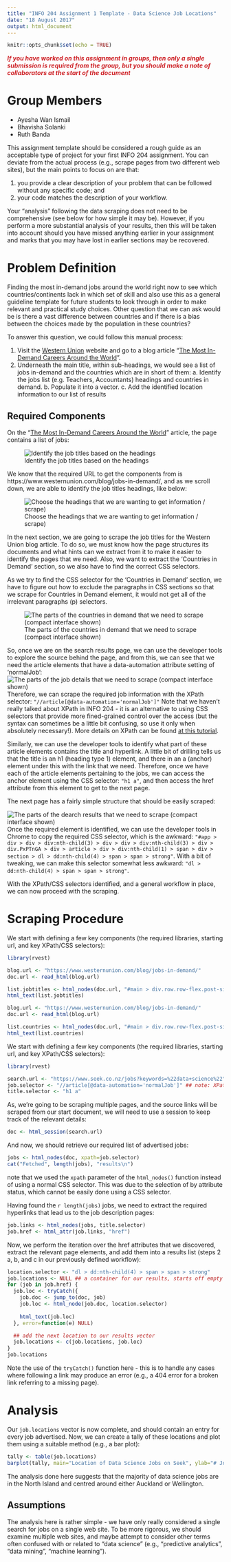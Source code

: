 ```yaml
---
title: "INFO 204 Assignment 1 Template - Data Science Job Locations"
date: "18 August 2017"
output: html_document
---
```


```r
knitr::opts_chunk$set(echo = TRUE)
```
<span style="color: #ce2227">
**_If you have worked on this assignment in groups, then only a single submission is required from the group, but you should make a note of collaborators at the start of the document_**
</span>

# Group Members
- Ayesha Wan Ismail
- Bhavisha Solanki
- Ruth Banda

This assignment template should be considered a rough guide as an acceptable type of project for your first INFO 204 assignment. You can deviate from the actual process (e.g., scrape pages from two different web sites), but the main points to focus on are that:

  1. you provide a clear description of your problem that can be followed without any specific code; and
  2. your code matches the description of your workflow.
  
Your "analysis" following the data scraping does not need to be comprehensive (see below for how simple it may be). However, if you perform a more substantial analysis of your results, then this will be taken into account should you have missed anything earlier in your assignment and marks that you may have lost in earlier sections may be recovered.

# Problem Definition

Finding the most in-demand jobs around the world right now to see which countries/continents lack in which set of skill and also use this as a general guideline template for future students to look through in order to make relevant and practical study choices. Other question that we can ask would be is there a vast difference between countries and if there is a bias between the choices made by the population in these countries? 


To answer this question, we could follow this manual process:

  1. Visit the [Western Union] website and go to a blog article "[The Most In-Demand Careers Around the World]". 
  2. Underneath the main title, within sub-headings, we would see a list of jobs in-demand and the countries which are in short of them:
    a. Identify the jobs list (e.g. Teachers, Accountants) headings and countries in demand.
    b. Populate it into a vector.
    c. Add the identified location information to our list of results
    
  
## Required Components


On the "[The Most In-Demand Careers Around the World]" article, the page contains a list of jobs:

![Identify the job titles based on the headings](images/westernunion.png)

We know that the required URL to get the components from is https://www.westernunion.com/blog/jobs-in-demand/, and as we scroll down, we are able to identify the job titles headings, like below:

![Choose the headings that we are wanting to get information / scrape)](images/wu-countries.png)

In the next section, we are going to scrape the job titles for the Western Union blog article. To do so, we must know how the page structures its documents and what hints can we extract from it to make it easier to identify the pages that we need. Also, we want to extract the 'Countries in Demand' section, so we also have to find the correct CSS selectors.

As we try to find the CSS selector for the 'Countries in Demand' section, we have to figure out how to exclude the paragraphs in CSS sections so that we scrape for Countries in Demand element, it would not get all of the irrelevant paragraphs (p) selectors.

![The parts of the countries in demand that we need to scrape (compact interface shown)](images/dont-want-section.png)

So, once we are on the search results page, we can use the developer tools to explore the source behind the page, and from this, we can see that we need the article elements that have a data-automation attribute setting of 'normalJob':
![The parts of the job details that we need to scrape (compact interface shown)](images/xpath-selector-job.png)
Therefore, we can scrape the required job information with the XPath selector:
`"//article[@data-automation='normalJob']"`
Note that we haven't really talked about XPath in INFO 204 - it is an alternative to using CSS selectors that provide more fined-grained control over the access (but the syntax can sometimes be a little bit confusing, so use it only when absolutely necessary!). More details on XPath can be found [at this tutorial](https://www.w3schools.com/xml/xml_xpath.asp).

Similarly, we can use the developer tools to identify what part of these article elements contains the title and hyperlink. A little bit of drilling tells us that the title is an h1 (heading type 1) element, and there in an a (anchor) element under this with the link that we need. Therefore, once we have each of the article elements pertaining to the jobs, we can access the anchor element using the CSS selector:
`"h1 a"`, and then access the href attribute from this element to get to the next page.

The next page has a fairly simple structure that should be easily scraped:

![The parts of the dearch results that we need to scrape (compact interface shown)](images/dev-tools-jobdetails.png)
Once the required element is identified, we can use the developer tools in Chrome to copy the required CSS selector, which is the awkward:
`"#app > div > div > div:nth-child(3) > div > div > div:nth-child(3) > div > div.PxPTnGA > div > article > div > div:nth-child(1) > span > div > section > dl > dd:nth-child(4) > span > span > strong"`.
With a bit of tweaking, we can make this selector somewhat less awkward:
`"dl > dd:nth-child(4) > span > span > strong"`.

With the XPath/CSS selectors identified, and a general workflow in place, we can now proceed with the scraping.

# Scraping Procedure
We start with defining a few key components (the required libraries, starting url, and key XPath/CSS selectors):

```r
library(rvest)

blog.url <- "https://www.westernunion.com/blog/jobs-in-demand/"
doc.url <- read_html(blog.url)

list.jobtitles <- html_nodes(doc.url, "#main > div.row.row-flex.post-single > div > div > div.row.post-data > div > div.post-content > h2")
html_text(list.jobtitles)
```

```r
blog.url <- "https://www.westernunion.com/blog/jobs-in-demand/"
doc.url <- read_html(blog.url)

list.countries <- html_nodes(doc.url, "#main > div.row.row-flex.post-single > div > div > div.row.post-data > div > div.post-content > p")
html_text(list.countries)
```

We start with defining a few key components (the required libraries, starting url, and key XPath/CSS selectors):
```r
library(rvest)

search.url <- "https://www.seek.co.nz/jobs?keywords=%22data+science%22"
job.selector <- "//article[@data-automation='normalJob']" ## note: XPath selector!
title.selector <- "h1 a"
```

As, we're going to be scraping multiple pages, and the source links will be scraped from our start document, we will need to use a session to keep track of the relevant details:
```r
doc <- html_session(search.url)
```

And now, we should retrieve our required list of advertised jobs:
```r
jobs <- html_nodes(doc, xpath=job.selector)
cat("Fetched", length(jobs), "results\n")
```
note that we used the `xpath` parameter of the `html_nodes()` function instead of using a normal CSS selector. This was due to the selection of by attribute status, which cannot be easily done using a CSS selector.

Having found the `r length(jobs)` jobs, we need to extract the required hyperlinks that lead us to the job description pages:
```r
job.links <- html_nodes(jobs, title.selector)
job.href <- html_attr(job.links, "href")
```

Now, we perform the iteration over the href attributes that we discovered, extract the relevant page elements, and add them into a results list (steps 2 a, b, and c in our previously defined workflow):
```r
location.selector <- "dl > dd:nth-child(4) > span > span > strong"
job.locations <- NULL ## a container for our results, starts off empty
for (job in job.href) {
  job.loc <- tryCatch({
    job.doc <- jump_to(doc, job)
    job.loc <- html_node(job.doc, location.selector)
    
    html_text(job.loc)
  }, error=function(e) NULL)

  ## add the next location to our results vector
  job.locations <- c(job.locations, job.loc)
}
job.locations
```
Note the use of the `tryCatch()` function here - this is to handle any cases where following a link may produce an error (e.g., a 404 error for a broken link referring to a missing page).

# Analysis
Our `job.locations` vector is now complete, and should contain an entry for every job advertised. Now, we can create a tally of these locations and plot them using a suitable method (e.g., a bar plot):
```r
tally <- table(job.locations)
barplot(tally, main="Location of Data Science Jobs on Seek", ylab="# Jobs Found", col="#00508f")
```

The analysis done here suggests that the majority of data science jobs are in the North Island and centred around either Auckland or Wellington.

## Assumptions
The analysis here is rather simple - we have only really considered a single search for jobs on a single web site. To be more rigorous, we should examine multiple web sites, and maybe attempt to consider other terms often confused with or related to "data science" (e.g., "predictive analytics", "data mining", "machine learning").

[Seek]: https://seek.co.nz
[query results]: https://www.seek.co.nz/jobs?keywords=%22data+science%22
[Western Union]: https://www.westernunion.com/
[The Most In-Demand Careers Around the World]: https://www.westernunion.com/blog/jobs-in-demand/


